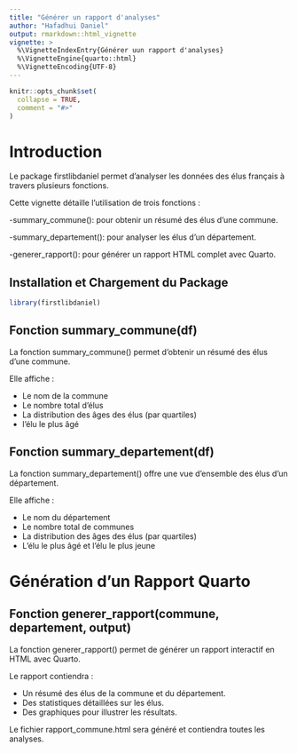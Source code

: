 ```yaml
---
title: "Générer un rapport d'analyses"
author: "Hafadhui Daniel"
output: rmarkdown::html_vignette
vignette: >
  %\VignetteIndexEntry{Générer uun rapport d'analyses}
  %\VignetteEngine{quarto::html}
  %\VignetteEncoding{UTF-8}
---
```

```r
knitr::opts_chunk$set(
  collapse = TRUE,
  comment = "#>"
)
```
# Introduction

Le package firstlibdaniel permet d'analyser les données des élus français à travers plusieurs fonctions.

Cette vignette détaille l'utilisation de trois fonctions  :

-summary_commune(): pour obtenir un résumé des élus d’une commune.

-summary_departement(): pour analyser les élus d’un département.

-generer_rapport(): pour générer un rapport HTML complet avec Quarto.


## Installation et Chargement du Package

```r
library(firstlibdaniel)
```


## Fonction summary_commune(df)

La fonction summary_commune() permet d'obtenir un résumé des élus d'une commune.

Elle affiche :

- Le nom de la commune
- Le nombre total d'élus
- La distribution des âges des élus (par quartiles)
- l'élu le plus âgé




## Fonction summary_departement(df)

La fonction summary_departement() offre une vue d’ensemble des élus d’un département.

Elle affiche :

- Le nom du département
- Le nombre total de communes
- La distribution des âges des élus (par quartiles)
- L’élu le plus âgé et l’élu le plus jeune


# Génération d’un Rapport Quarto

## Fonction generer_rapport(commune, departement, output)

La fonction generer_rapport() permet de générer un rapport interactif en HTML avec Quarto.

Le rapport contiendra : 

- Un résumé des élus de la commune et du département.
- Des statistiques détaillées sur les élus.
- Des graphiques pour illustrer les résultats.

Le fichier rapport_commune.html sera généré et contiendra toutes les analyses.
